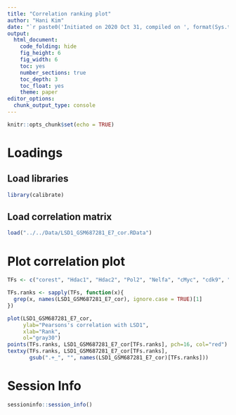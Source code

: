 ```yaml
---
title: "Correlation ranking plot"
author: "Hani Kim"
date: "`r paste0('Initiated on 2020 Oct 31, compiled on ', format(Sys.time(), '%Y %b %d'))`"
output:
  html_document:
    code_folding: hide
    fig_height: 6
    fig_width: 6
    toc: yes
    number_sections: true
    toc_depth: 3
    toc_float: yes
    theme: paper
editor_options: 
  chunk_output_type: console
---
```


```r
knitr::opts_chunk$set(echo = TRUE)
```

# Loadings
## Load libraries
```r
library(calibrate)
```

## Load correlation matrix
```r
load("../../Data/LSD1_GSM687281_E7_cor.RData")
```

# Plot correlation plot
```r
TFs <- c("corest", "Hdac1", "Hdac2", "Pol2", "Nelfa", "cMyc", "cdk9", "brd4", "spt5", "nanog", "sox2")

TFs.ranks <- sapply(TFs, function(x){
  grep(x, names(LSD1_GSM687281_E7_cor), ignore.case = TRUE)[1]
})

plot(LSD1_GSM687281_E7_cor, 
     ylab="Pearsons's correlation with LSD1", 
     xlab="Rank",
     ol="gray30")
points(TFs.ranks, LSD1_GSM687281_E7_cor[TFs.ranks], pch=16, col="red")
textxy(TFs.ranks, LSD1_GSM687281_E7_cor[TFs.ranks], 
       gsub(".+_", "", names(LSD1_GSM687281_E7_cor)[TFs.ranks]))
```

# Session Info
```r
sessioninfo::session_info()
```

